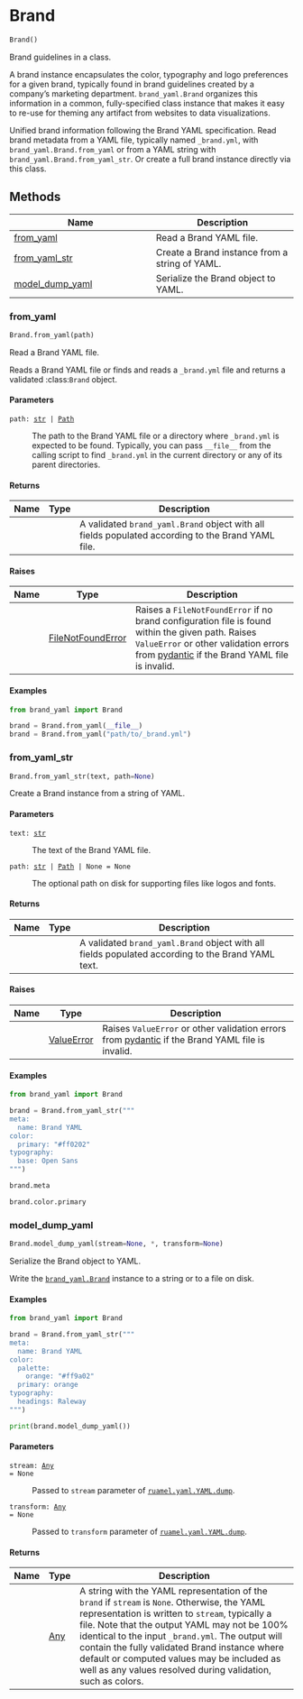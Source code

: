 # Brand { #brand_yaml.Brand }

```python
Brand()
```

Brand guidelines in a class.

A brand instance encapsulates the color, typography and logo preferences for
a given brand, typically found in brand guidelines created by a company's
marketing department. `brand_yaml.Brand` organizes this information in a
common, fully-specified class instance that makes it easy to re-use for
theming any artifact from websites to data visualizations.

Unified brand information following the Brand YAML specification. Read brand
metadata from a YAML file, typically named `_brand.yml`, with
`brand_yaml.Brand.from_yaml` or from a YAML string with
`brand_yaml.Brand.from_yaml_str`. Or create a full brand instance directly
via this class.


## Methods

| Name | Description |
| --- | --- |
| [from_yaml](#brand_yaml.Brand.from_yaml) | Read a Brand YAML file. |
| [from_yaml_str](#brand_yaml.Brand.from_yaml_str) | Create a Brand instance from a string of YAML. |
| [model_dump_yaml](#brand_yaml.Brand.model_dump_yaml) | Serialize the Brand object to YAML. |

### from_yaml { #brand_yaml.Brand.from_yaml }

```python
Brand.from_yaml(path)
```

Read a Brand YAML file.

Reads a Brand YAML file or finds and reads a `_brand.yml` file and returns
a validated :class:`Brand` object.

#### Parameters {.doc-section .doc-section-parameters}

<code><span class="parameter-name">path</span><span class="parameter-annotation-sep">:</span> <span class="parameter-annotation">[str](`str`) \| [Path](`pathlib.Path`)</span></code>

:   The path to the Brand YAML file or a directory where `_brand.yml` is
    expected to be found. Typically, you can pass `__file__` from the
    calling script to find `_brand.yml` in the current directory or any of
    its parent directories.

#### Returns {.doc-section .doc-section-returns}

| Name   | Type   | Description                                                                                       |
|--------|--------|---------------------------------------------------------------------------------------------------|
|        |        | A validated `brand_yaml.Brand` object with all fields populated according to the Brand YAML file. |

#### Raises {.doc-section .doc-section-raises}

| Name   | Type                                     | Description                                                                                                                                                                                                                      |
|--------|------------------------------------------|----------------------------------------------------------------------------------------------------------------------------------------------------------------------------------------------------------------------------------|
|        | [FileNotFoundError](`FileNotFoundError`) | Raises a `FileNotFoundError` if no brand configuration file is found within the given path. Raises `ValueError` or other validation errors from [pydantic](https://docs.pydantic.dev/latest/) if the Brand YAML file is invalid. |

#### Examples {.doc-section .doc-section-examples}

```python
from brand_yaml import Brand

brand = Brand.from_yaml(__file__)
brand = Brand.from_yaml("path/to/_brand.yml")
```

### from_yaml_str { #brand_yaml.Brand.from_yaml_str }

```python
Brand.from_yaml_str(text, path=None)
```

Create a Brand instance from a string of YAML.

#### Parameters {.doc-section .doc-section-parameters}

<code><span class="parameter-name">text</span><span class="parameter-annotation-sep">:</span> <span class="parameter-annotation">[str](`str`)</span></code>

:   The text of the Brand YAML file.

<code><span class="parameter-name">path</span><span class="parameter-annotation-sep">:</span> <span class="parameter-annotation">[str](`str`) \| [Path](`pathlib.Path`) \| None</span> <span class="parameter-default-sep">=</span> <span class="parameter-default">None</span></code>

:   The optional path on disk for supporting files like logos and fonts.

#### Returns {.doc-section .doc-section-returns}

| Name   | Type   | Description                                                                                       |
|--------|--------|---------------------------------------------------------------------------------------------------|
|        |        | A validated `brand_yaml.Brand` object with all fields populated according to the Brand YAML text. |

#### Raises {.doc-section .doc-section-raises}

| Name   | Type                       | Description                                                                                                                          |
|--------|----------------------------|--------------------------------------------------------------------------------------------------------------------------------------|
|        | [ValueError](`ValueError`) | Raises `ValueError` or other validation errors from [pydantic](https://docs.pydantic.dev/latest/) if the Brand YAML file is invalid. |

#### Examples {.doc-section .doc-section-examples}

```python
from brand_yaml import Brand

brand = Brand.from_yaml_str("""
meta:
  name: Brand YAML
color:
  primary: "#ff0202"
typography:
  base: Open Sans
""")
```

```python
brand.meta
```

```python
brand.color.primary
```

### model_dump_yaml { #brand_yaml.Brand.model_dump_yaml }

```python
Brand.model_dump_yaml(stream=None, *, transform=None)
```

Serialize the Brand object to YAML.

Write the [`brand_yaml.Brand`](`brand_yaml.Brand`) instance to a string
or to a file on disk.

#### Examples {.doc-section .doc-section-examples}

```python
from brand_yaml import Brand

brand = Brand.from_yaml_str("""
meta:
  name: Brand YAML
color:
  palette:
    orange: "#ff9a02"
  primary: orange
typography:
  headings: Raleway
""")
```

::: python-code-preview
```python
print(brand.model_dump_yaml())
```
:::

#### Parameters {.doc-section .doc-section-parameters}

<code><span class="parameter-name">stream</span><span class="parameter-annotation-sep">:</span> <span class="parameter-annotation">[Any](`typing.Any`)</span> <span class="parameter-default-sep">=</span> <span class="parameter-default">None</span></code>

:   Passed to `stream` parameter of
    [`ruamel.yaml.YAML.dump`](`ruamel.yaml.YAML.dump`).

<code><span class="parameter-name">transform</span><span class="parameter-annotation-sep">:</span> <span class="parameter-annotation">[Any](`typing.Any`)</span> <span class="parameter-default-sep">=</span> <span class="parameter-default">None</span></code>

:   Passed to `transform` parameter of
    [`ruamel.yaml.YAML.dump`](`ruamel.yaml.YAML.dump`).

#### Returns {.doc-section .doc-section-returns}

| Name   | Type                | Description                                                                                                                                                                                                                                                                                                                                                                                                            |
|--------|---------------------|------------------------------------------------------------------------------------------------------------------------------------------------------------------------------------------------------------------------------------------------------------------------------------------------------------------------------------------------------------------------------------------------------------------------|
|        | [Any](`typing.Any`) | A string with the YAML representation of the `brand` if `stream` is `None`. Otherwise, the YAML representation is written to `stream`, typically a file.  Note that the output YAML may not be 100% identical to the input `_brand.yml`. The output will contain the fully validated Brand instance where default or computed values may be included as well as any values resolved during validation, such as colors. |